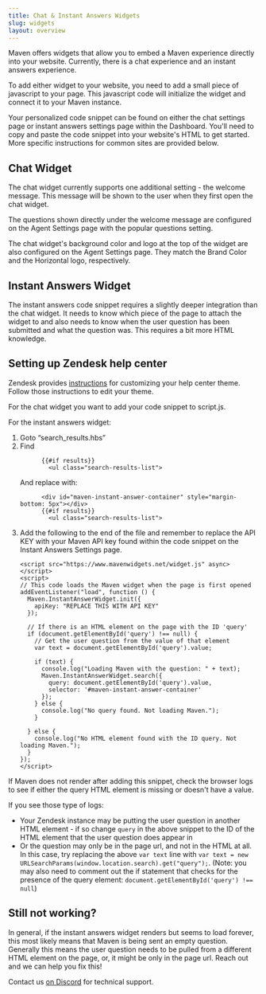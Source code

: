 ```yaml
---
title: Chat & Instant Answers Widgets
slug: widgets
layout: overview
---
```


Maven offers widgets that allow you to embed a Maven experience directly into your website. Currently, 
there is a chat experience and an instant answers experience.

To add either widget to your website, you need to add a small piece of javascript to your page. 
This javascript code will initialize the widget and connect it to your Maven instance.

Your personalized code snippet can be found on either the chat settings page or instant answers settings 
page within the Dashboard. You'll need to copy and paste the code snippet into your website's HTML to get started. 
More specific instructions for common sites are provided below.

## Chat Widget

The chat widget currently supports one additional setting - the welcome message. This message will be
shown to the user when they first open the chat widget. 

The questions shown directly under the welcome message are configured on the Agent Settings page with 
the popular questions setting.

The chat widget's background color and logo at the top of the widget are also configured on the Agent Settings page.
They match the Brand Color and the Horizontal logo, respectively.

## Instant Answers Widget

The instant answers code snippet requires a slightly deeper integration than the chat widget.
It needs to know which piece of the page to attach the widget to and also needs to know when the user question 
has been submitted and what the question was. This requires a bit more HTML knowledge.

## Setting up Zendesk help center

Zendesk provides [instructions](https://support.zendesk.com/hc/en-us/articles/4408839332250-Customizing-your-help-center-theme#topic_gxl_3qw_n3)
for customizing your help center theme. Follow those instructions to edit your theme.

For the chat widget you want to add your code snippet to script.js.

For the instant answers widget:

1. Goto “search_results.hbs”
2. Find
    ```
          {{#if results}}
            <ul class="search-results-list">
    ``` 
   And replace with:
    ```
          <div id="maven-instant-answer-container" style="margin-bottom: 5px"></div>
          {{#if results}}
            <ul class="search-results-list">
    ```
3. Add the following to the end of the file and remember to replace the API KEY with your Maven API key 
  found within the code snippet on the Instant Answers Settings page.
    ```
    <script src="https://www.mavenwidgets.net/widget.js" async></script>
    <script>
    // This code loads the Maven widget when the page is first opened
    addEventListener("load", function () {
      Maven.InstantAnswerWidget.init({
        apiKey: "REPLACE THIS WITH API KEY"
      });
    
      // If there is an HTML element on the page with the ID 'query'
      if (document.getElementById('query') !== null) {
        // Get the user question from the value of that element
        var text = document.getElementById('query').value;
    
        if (text) {
          console.log("Loading Maven with the question: " + text);
          Maven.InstantAnswerWidget.search({
            query: document.getElementById('query').value,
            selector: '#maven-instant-answer-container'
          });
        } else {
          console.log("No query found. Not loading Maven.");
        }
    
      } else {
        console.log("No HTML element found with the ID query. Not loading Maven.");
      }
    }); 
    </script>
    ```

If Maven does not render after adding this snippet, check the browser logs to see if either the query HTML element is missing or doesn't have a value. 

If you see those type of logs:
- Your Zendesk instance may be putting the user question in another HTML element - if so change `query` in the above snippet to the ID of the HTML element that the user question does appear in
- Or the question may only be in the page url, and not in the HTML at all. In this case, try replacing the above `var text` line with
  `var text = new URLSearchParams(window.location.search).get("query");`. (Note: you may also need to comment out the if statement that checks 
   for the presence of the query element: `document.getElementById('query') !== null`)

## Still not working?

In general, if the instant answers widget renders but seems to load forever, this most likely means that Maven is being sent an empty question. 
Generally this means the user question needs to be pulled from a different HTML element on the page, or, it might be only in the page url. Reach out and we can help you fix this!

Contact us [on Discord](https://discord.mavenagi.com) for technical support.
